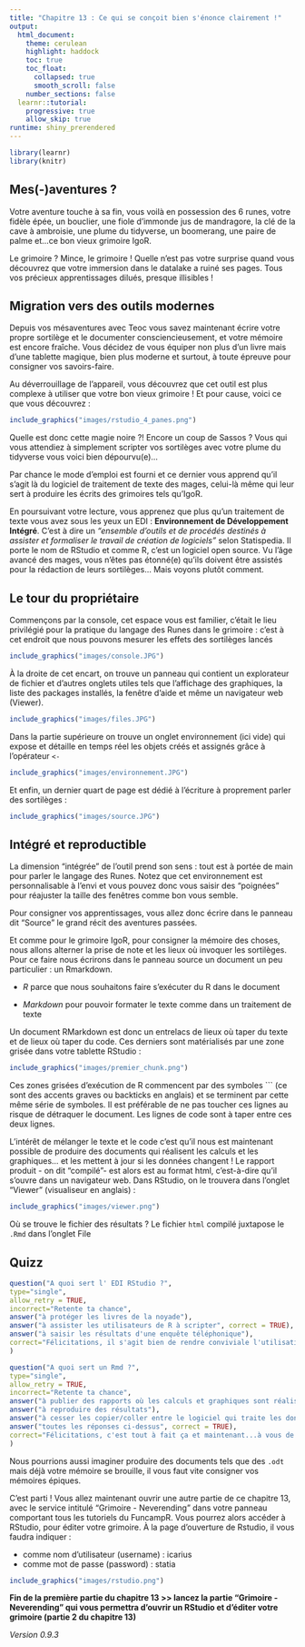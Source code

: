 ```yaml
---
title: "Chapitre 13 : Ce qui se conçoit bien s'énonce clairement !"
output:
  html_document:
    theme: cerulean
    highlight: haddock
    toc: true
    toc_float:
      collapsed: true
      smooth_scroll: false
    number_sections: false
  learnr::tutorial:
    progressive: true
    allow_skip: true
runtime: shiny_prerendered
---
```


```r
library(learnr)
library(knitr)
```


## Mes(-)aventures ? 

Votre aventure touche à sa fin, vous voilà en possession des 6 runes, votre fidèle épée, un bouclier, une fiole d'immonde jus de mandragore, la clé de la cave à ambroisie, une plume du tidyverse, un boomerang, une paire de palme et...ce bon vieux grimoire IgoR. 

Le grimoire ? Mince, le grimoire ! Quelle n'est pas votre surprise quand vous découvrez que votre immersion dans le datalake a ruiné ses pages.
Tous vos précieux apprentissages dilués, presque illisibles !

## Migration vers des outils modernes

Depuis vos mésaventures avec Teoc vous savez maintenant écrire votre propre sortilège et le documenter consciencieusement, et votre mémoire est encore fraîche. Vous décidez de vous équiper non plus d'un livre mais d'une tablette magique, bien plus moderne et surtout, à toute épreuve pour consigner vos savoirs-faire.

Au déverrouillage de l'appareil, vous découvrez que cet outil est plus complexe à utiliser que votre bon vieux grimoire ! Et pour cause, voici ce que vous découvrez : 

```r
include_graphics("images/rstudio_4_panes.png")
```

Quelle est donc cette magie noire ?! Encore un coup de Sassos ? Vous qui vous attendiez à simplement scripter vos sortilèges avec votre plume du tidyverse vous voici bien dépourvu(e)...

Par chance le mode d'emploi est fourni et ce dernier vous apprend qu'il s'agit là du logiciel de traitement de texte des mages, celui-là même qui leur sert à produire les écrits des grimoires tels qu'IgoR.

En poursuivant votre lecture, vous apprenez que plus qu'un traitement de texte vous avez sous les yeux un EDI : **Environnement de Développement Intégré**. C'est à dire un *"ensemble d'outils et de procédés destinés à assister et formaliser le travail de création de logiciels"* selon Statispedia. Il porte le nom de RStudio et comme R, c'est un logiciel open source. 
Vu l'âge avancé des mages, vous n'êtes pas étonné(e) qu'ils doivent être assistés pour la rédaction de leurs sortilèges... Mais voyons plutôt comment. 

## Le tour du propriétaire

Commençons par la console, cet espace vous est familier, c'était le lieu privilégié pour la pratique du langage des Runes dans le grimoire : c'est à cet endroit que nous pouvons mesurer les effets des sortilèges lancés


```r
include_graphics("images/console.JPG")
```

À la droite de cet encart, on trouve un panneau qui contient un explorateur de fichier et d'autres onglets utiles tels que l'affichage des graphiques, la liste des packages installés, la fenêtre d'aide et même un navigateur web (Viewer). 

```r
include_graphics("images/files.JPG")
```

Dans la partie supérieure on trouve un onglet environnement (ici vide) qui expose et détaille en temps réel les objets créés et assignés grâce à l'opérateur `<-`

```r
include_graphics("images/environnement.JPG")
```

Et enfin, un dernier quart de page est dédié à l'écriture à proprement parler des sortilèges : 
```r
include_graphics("images/source.JPG")
```


## Intégré et reproductible

La dimension "intégrée" de l'outil prend son sens : tout est à portée de main pour parler le langage des Runes. Notez que cet environnement est personnalisable à l'envi et vous pouvez donc vous saisir des "poignées" pour réajuster la taille des fenêtres comme bon vous semble.

Pour consigner vos apprentissages, vous allez donc écrire dans le panneau dit "Source" le grand récit des aventures passées.

Et comme pour le grimoire IgoR, pour consigner la mémoire des choses, nous allons alterner la prise de note et les lieux où invoquer les sortilèges. Pour ce faire nous écrirons dans le panneau source un document un peu particulier : un Rmarkdown. 

- _R_ parce que nous souhaitons faire s'exécuter du R dans le document

- _Markdown_ pour pouvoir formater le texte comme dans un traitement de texte

Un document RMarkdown est donc un entrelacs de lieux où taper du texte et de lieux où taper du code. Ces derniers sont matérialisés par une zone grisée dans votre tablette RStudio : 

```r
include_graphics("images/premier_chunk.png")
```

Ces zones grisées d'exécution de R commencent par des symboles ``` (ce sont des accents graves ou backticks en anglais) et se terminent par cette même série de symboles. Il est préférable de ne pas toucher ces lignes au risque de détraquer le document. Les lignes de code sont à taper entre ces deux lignes. 

L'intérêt de mélanger le texte et le code c'est qu'il nous est maintenant possible de produire des documents qui réalisent les calculs et les graphiques... et les mettent à jour si les données changent ! Le rapport produit - on dit "compilé"- est alors est au format html, c'est-à-dire qu'il s'ouvre dans un navigateur web. Dans RStudio, on le trouvera dans l'onglet "Viewer" (visualiseur en anglais) : 

```r
include_graphics("images/viewer.png")
```

Où se trouve le fichier des résultats ? Le fichier `html` compilé juxtapose le `.Rmd` dans l'onglet File

## Quizz

```r
question("A quoi sert l' EDI RStudio ?",
type="single",
allow_retry = TRUE,
incorrect="Retente ta chance",
answer("à protéger les livres de la noyade"),
answer("à assister les utilisateurs de R à scripter", correct = TRUE),
answer("à saisir les résultats d'une enquête téléphonique"),
correct="Félicitations, il s'agit bien de rendre conviviale l'utilisation de R"
)

``` 


```r
question("A quoi sert un Rmd ?",
type="single",
allow_retry = TRUE,
incorrect="Retente ta chance",
answer("à publier des rapports où les calculs et graphiques sont réalisés par R"),
answer("à reproduire des résultats"),
answer("à cesser les copier/coller entre le logiciel qui traite les données et celui qui traite le texte"),
answer("toutes les réponses ci-dessus", correct = TRUE),
correct="Félicitations, c'est tout à fait ça et maintenant...à vous de jouer"
)

``` 

Nous pourrions aussi imaginer produire des documents tels que des `.odt` mais déjà votre mémoire se brouille, il vous faut vite consigner vos mémoires épiques. 


C'est parti !  Vous allez maintenant ouvrir une autre partie de ce chapitre 13, avec le service intitulé "Grimoire - Neverending" dans votre panneau comportant tous les tutoriels du FuncampR. Vous pourrez alors accéder à RStudio, pour éditer votre grimoire. À la page d'ouverture de Rstudio, il vous faudra indiquer :

- comme nom d'utilisateur (username) : icarius
- comme mot de passe (password) : statia

```r
include_graphics("images/rstudio.png")
```

**Fin de la première partie du chapitre 13  >>  lancez la partie "Grimoire - Neverending" qui vous permettra d'ouvrir un RStudio et d'éditer votre grimoire (partie 2 du chapitre 13)**

*Version 0.9.3*

